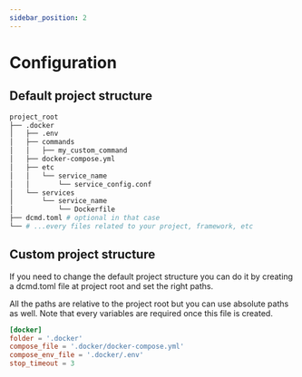 ```yaml
---
sidebar_position: 2
---
```


# Configuration

## Default project structure

```bash
project_root
├── .docker
│   ├── .env
│   ├── commands
│   │   ├── my_custom_command
│   ├── docker-compose.yml
│   ├── etc
│   │   └── service_name
│   │       └── service_config.conf
│   └── services
│       └── service_name
│           └── Dockerfile
├── dcmd.toml # optional in that case
└── # ...every files related to your project, framework, etc
```


## Custom project structure

If you need to change the default project structure you can do it by creating a dcmd.toml file at project root and set the right paths.

All the paths are relative to the project root but you can use absolute paths as well. Note that every variables are required once this file is created.

```toml
[docker]
folder = '.docker'
compose_file = '.docker/docker-compose.yml'
compose_env_file = '.docker/.env'
stop_timeout = 3
```